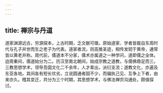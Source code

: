 ```yaml
---
---
---
```

title: 禅宗与丹道
---




道家渊源远古，穷源探本，上古时期，乏文献可徵。原始道家、学者皆裁自东周时代与孔子并世而生之老子为代表。道家者流，则高推圣迹，相传发轫于黄帝，通常皆以黄老并称。周代前，儒道本不分家，儒术亦属道之一种学问，道即儒之全体。迨周秦间，儒道始分为二。历汉至南北朝间，始成宗教之道教，与儒佛鼎足而三。三教思想学术，领导吾国文化二千余年，人才辈出，派衍支流；道教文化，亦遍及东亚各地。其间各有短长优劣，立说圆通者固不少，而偏执己见、互争上下者，由来亦久。稽其变迁，共分为三个时期，其思想学术，与佛法禅宗沟通处，颇值探讨。